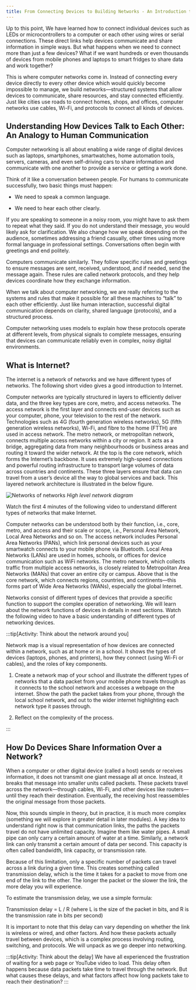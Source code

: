 ```yaml
---
title: From Connecting Devices to Building Networks - An Introduction to Computer Networking
---
```



Up to this point, We have learned how to connect individual devices such as LEDs or microcontrollers to a computer or each other using wires or serial connections. These direct links help devices communicate and share information in simple ways. But what happens when we need to connect more than just a few devices? What if we want hundreds or even thousands of devices from mobile phones and laptops to smart fridges to share data and work together?

This is where computer networks come in. Instead of connecting every device directly to every other device which would quickly become impossible to manage, we build networks—structured systems that allow devices to communicate, share resources, and stay connected efficiently. Just like cities use roads to connect homes, shops, and offices, computer networks use cables, Wi-Fi, and protocols to connect all kinds of devices.

## Understanding How Devices Talk to Each Other: An Analogy to Human Communication

Computer networking is all about enabling a wide range of digital devices such as laptops, smartphones, smartwatches, home automation tools, servers, cameras, and even self-driving cars to share information and communicate with one another to provide a service or getting a work done.

Think of it like a conversation between people. For humans to communicate successfully, two basic things must happen:

- We need to speak a common language.

- We need to hear each other clearly.

If you are speaking to someone in a noisy room, you might have to ask them to repeat what they said. If you do not understand their message, you would likely ask for clarification. We also change how we speak depending on the audience, sometimes addressing a friend casually, other times using more formal language in professional settings. Conversations often begin with greetings and end politely.

Computers communicate similarly. They follow specific rules and greetings to ensure messages are sent, received, understood, and if needed, send the message again. These rules are called network protocols, and they help devices coordinate how they exchange information.

When we talk about computer networking, we are really referring to the systems and rules that make it possible for all these machines to “talk” to each other efficiently. Just like human interaction, successful digital communication depends on clarity, shared language (protocols), and a structured process.

Computer networking uses models to explain how these protocols operate at different levels, from physical signals to complete messages, ensuring that devices can communicate reliably even in complex, noisy digital environments.

## What is Internet?

The internet is a network of networks and we have different types of networks. The following short video gives a good introduction to Internet.

<div class='not-content'>
  <YouTube id='Dxcc6ycZ73M' params='fs=1&modestbranding=1&rel=0&autoplay=1' />
</div>

Computer networks are typically structured in layers to efficiently deliver data, and the three key types are core, metro, and access networks. The access network is the first layer and connects end-user devices such as your computer, phone, your television to the rest of the network.  Technologies such as 4G (fourth generation wireless networks), 5G (fifth generation wireless networks), Wi-Fi, and fibre to the home (FTTH) are used in access network. The metro network, or metropolitan network, connects multiple access networks within a city or region. It acts as a bridge, aggregating data from many neighbourhoods or business areas and routing it toward the wider network. At the top is the core network, which forms the Internet’s backbone. It uses extremely high-speed connections and powerful routing infrastructure to transport large volumes of data across countries and continents. These three layers ensure that data can travel from a user’s device all the way to global services and back. This layered network architecture is illustrated in the below figure.  

![Networks of networks](./images/Networks.jpg)
_High level network diagram_

Watch the first 4 minutes of the following video to understand different types of networks that make Internet.

<div class='not-content'>
  <YouTube id='sMHzfigUxz4' params='fs=1&modestbranding=1&rel=0&autoplay=1' />
</div>

Computer networks can be understood both by their function, i.e., core, metro, and access and their scale or scope, i.e., Personal Area Network, Local Area Networks and so on. The access network includes Personal Area Networks (PANs), which link personal devices such as your smartwatch connects to your mobile phone via Bluetooth. Local Area Networks (LANs) are used in homes, schools, or offices for device communication such as WiFi networks. The metro network, which collects traffic from multiple access networks, is closely related to Metropolitan Area Networks (MANs) that cover an entire city or campus. Above that is the core network, which connects regions, countries, and continents—this forms part of Wide Area Networks (WANs), especially the global Internet.

Networks consist of different types of devices that provide a specific function to support the complex operation of networking. We will learn about the network functions of devices in details in next sections. Watch the following video to have a basic understanding of different types of networking devices.

<div class='not-content'>
  <YouTube id='MXr_cyY0BVc' params='fs=1&modestbranding=1&rel=0&autoplay=1' />
</div>

:::tip[Activity: Think about the network around you]

 Network map is a visual representation of how devices are connected within a network, such as at home or in a school. It shows the types of devices (laptops, phones, and printers), how they connect (using Wi-Fi or cables), and the roles of key components.

 1. Create a network map of your school and illustrate the different types of networks that a data packet from your mobile phone travels through as it connects to the school network and accesses a webpage on the internet. Show the path the packet takes from your phone, through the local school network, and out to the wider internet highlighting each network type it passes through.

 2. Reflect on the complexity of the process.

:::

## How Do Devices Share Information Over a Network?

When a computer or other digital device (called a host) sends or receives information, it does not transmit one giant message all at once. Instead, it breaks that message into smaller units called packets. These packets travel across the network—through cables, Wi-Fi, and other devices like routers—until they reach their destination. Eventually, the receiving host reassembles the original message from those packets.

Now, this sounds simple in theory, but in practice, it is much more complex (something we will explore in greater detail in later modules). A key idea to understand right now is that communication links, the paths the packets travel do not have unlimited capacity. Imagine them like water pipes. A small pipe can only carry a certain amount of water at a time. Similarly, a network link can only transmit a certain amount of data per second. This capacity is often called bandwidth, link capacity, or transmission rate.

Because of this limitation, only a specific number of packets can travel across a link during a given time. This creates something called transmission delay, which is the time it takes for a packet to move from one end of the link to the other. The longer the packet or the slower the link, the more delay you will experience.

To estimate the transmission delay, we use a simple formula:

Transmission delay = L / R
(where L is the size of the packet in bits, and R is the transmission rate in bits per second)

It is important to note that this delay can vary depending on whether the link is wireless or wired, and other factors. And how these packets actually travel between devices, which is a complex process involving routing, switching, and protocols. We will unpack as we go deeper into networking.

:::tip[Activity: Think about the delay]
We have all experienced the frustration of waiting for a web page or YouTube video to load. This delay often happens because data packets take time to travel through the network. But what causes these delays, and what factors affect how long packets take to reach their destination?
 :::
